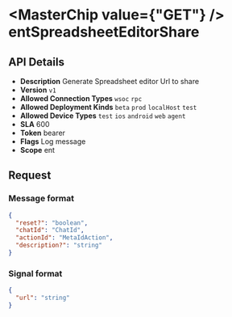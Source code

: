 
# <MasterChip value={"GET"} /> entSpreadsheetEditorShare

## API Details

- **Description** Generate Spreadsheet editor Url to share
- **Version** `v1`
- **Allowed Connection Types** `wsoc` `rpc` 
- **Allowed Deployment Kinds** `beta` `prod` `localHost` `test` 
- **Allowed Device Types** `test` `ios` `android` `web` `agent` 
- **SLA** 600
- **Token** bearer
- **Flags** Log message
- **Scope** ent


## Request

### Message format

```json
{
  "reset?": "boolean",
  "chatId": "ChatId",
  "actionId": "MetaIdAction",
  "description?": "string"
}
```

### Signal format

```json
{
  "url": "string"
}
```

